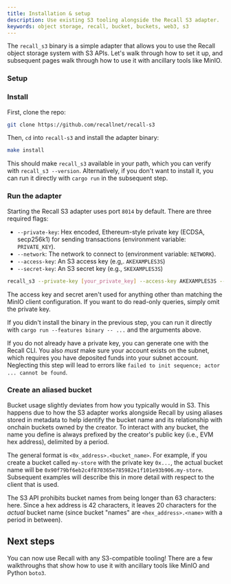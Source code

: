 ```yaml
---
title: Installation & setup
description: Use existing S3 tooling alongside the Recall S3 adapter.
keywords: object storage, recall, bucket, buckets, web3, s3
---
```


The `recall_s3` binary is a simple adapter that allows you to use the Recall object storage system
with S3 APIs. Let's walk through how to set it up, and subsequent pages walk through how to use it
with ancillary tools like MinIO.

### Setup

<Steps>

<Step>

### Install

First, clone the repo:

```sh
git clone https://github.com/recallnet/recall-s3
```

Then, `cd` into `recall-s3` and install the adapter binary:

```sh
make install
```

This should make `recall_s3` available in your path, which you can verify with
`recall_s3 --version`. Alternatively, if you don't want to install it, you can run it directly with
`cargo run` in the subsequent step.

</Step>

<Step>

### Run the adapter

Starting the Recall S3 adapter uses port `8014` by default. There are three required flags:

- `--private-key`: Hex encoded, Ethereum-style private key (ECDSA, secp256k1) for sending
  transactions (environment variable: `PRIVATE_KEY`).
- `--network`: The network to connect to (environment variable: `NETWORK`).
- `--access-key`: An S3 access key (e.g,. `AKEXAMPLES3S`)
- `--secret-key`: An S3 secret key (e.g., `SKEXAMPLES3S`)

```sh
recall_s3 --private-key [your_private_key] --access-key AKEXAMPLES3S --secret-key SKEXAMPLES3S
```

The access key and secret aren't used for anything other than matching the MinIO client
configuration. If you want to do read-only queries, simply omit the private key.

If you didn't install the binary in the previous step, you can run it directly with
`cargo run --features binary -- ...` and the arguments above.

<Callout type="info">

If you do not already have a private key, you can generate one with the Recall CLI. You also _must_
make sure your account exists on the subnet, which requires you have deposited funds into your
subnet account. Neglecting this step will lead to errors like
`failed to init sequence; actor ... cannot be found`.

</Callout>

</Step>

<Step>

### Create an aliased bucket

Bucket usage slightly deviates from how you typically would in S3. This happens due to how the S3
adapter works alongside Recall by using aliases stored in metadata to help identify the bucket name
and its relationship with onchain buckets owned by the creator. To interact with any bucket, the
name you define is always prefixed by the creator's public key (i.e., EVM hex address), delimited by
a period.

The general format is `<0x_address>.<bucket_name>`. For example, if you create a bucket called
`my-store` with the private key `0x...`, the actual bucket name will be
`0x90f79bf6eb2c4f870365e785982e1f101e93b906.my-store`. Subsequent examples will describe this in
more detail with respect to the client that is used.

<Callout type="warning">

The S3 API prohibits bucket names from being longer than 63 characters: here. Since a hex address is
42 characters, it leaves 20 characters for the _actual_ bucket name (since bucket "names" are
`<hex_address>.<name>` with a period in between).

</Callout>

</Step>

</Steps>

## Next steps

You can now use Recall with any S3-compatible tooling! There are a few walkthroughs that show how to
use it with ancillary tools like MinIO and Python `boto3`.
